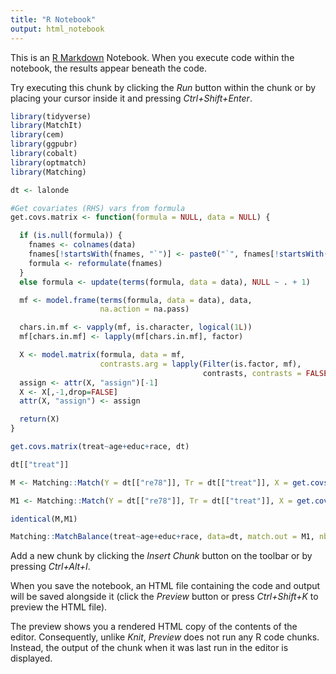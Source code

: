 ```yaml
---
title: "R Notebook"
output: html_notebook
---
```


This is an [R Markdown](http://rmarkdown.rstudio.com) Notebook. When you execute code within the notebook, the results appear beneath the code. 

Try executing this chunk by clicking the *Run* button within the chunk or by placing your cursor inside it and pressing *Ctrl+Shift+Enter*. 

```r
library(tidyverse)
library(MatchIt)
library(cem)
library(ggpubr)
library(cobalt)
library(optmatch)
library(Matching)

dt <- lalonde

```


```r

#Get covariates (RHS) vars from formula
get.covs.matrix <- function(formula = NULL, data = NULL) {

  if (is.null(formula)) {
    fnames <- colnames(data)
    fnames[!startsWith(fnames, "`")] <- paste0("`", fnames[!startsWith(fnames, "`")], "`")
    formula <- reformulate(fnames)
  }
  else formula <- update(terms(formula, data = data), NULL ~ . + 1)

  mf <- model.frame(terms(formula, data = data), data,
                    na.action = na.pass)

  chars.in.mf <- vapply(mf, is.character, logical(1L))
  mf[chars.in.mf] <- lapply(mf[chars.in.mf], factor)

  X <- model.matrix(formula, data = mf,
                    contrasts.arg = lapply(Filter(is.factor, mf),
                                           contrasts, contrasts = FALSE))
  assign <- attr(X, "assign")[-1]
  X <- X[,-1,drop=FALSE]
  attr(X, "assign") <- assign

  return(X)
}

get.covs.matrix(treat~age+educ+race, dt)

dt[["treat"]]

```



```r

M <- Matching::Match(Y = dt[["re78"]], Tr = dt[["treat"]], X = get.covs.matrix(treat~age+educ+race, dt), replace = F)

M1 <- Matching::Match(Y = dt[["re78"]], Tr = dt[["treat"]], X = get.covs.matrix(treat~age+educ+race, dt), replace = T, Weight = 2)

identical(M,M1)

Matching::MatchBalance(treat~age+educ+race, data=dt, match.out = M1, nboots = 1000)

```


Add a new chunk by clicking the *Insert Chunk* button on the toolbar or by pressing *Ctrl+Alt+I*.

When you save the notebook, an HTML file containing the code and output will be saved alongside it (click the *Preview* button or press *Ctrl+Shift+K* to preview the HTML file).

The preview shows you a rendered HTML copy of the contents of the editor. Consequently, unlike *Knit*, *Preview* does not run any R code chunks. Instead, the output of the chunk when it was last run in the editor is displayed.
